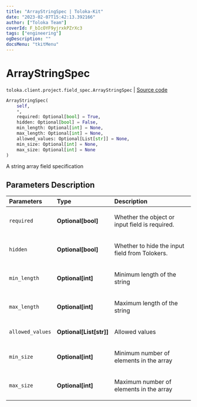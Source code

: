 ```yaml
---
title: "ArrayStringSpec | Toloka-Kit"
date: "2023-02-07T15:42:13.392166"
author: ["Toloka Team"]
coverId: F_bIcOYF9yjrxkPZrXc3
tags: ["engineering"]
ogDescription: ""
docsMenu: "tkitMenu"
---
```


# ArrayStringSpec
`toloka.client.project.field_spec.ArrayStringSpec` | [Source code](https://github.com/Toloka/toloka-kit/blob/v1.1.3/src/client/project/field_spec.py#L153)

```python
ArrayStringSpec(
    self,
    *,
    required: Optional[bool] = True,
    hidden: Optional[bool] = False,
    min_length: Optional[int] = None,
    max_length: Optional[int] = None,
    allowed_values: Optional[List[str]] = None,
    min_size: Optional[int] = None,
    max_size: Optional[int] = None
)
```

A string array field specification

## Parameters Description

| Parameters | Type | Description |
| :----------| :----| :-----------|
`required`|**Optional\[bool\]**|<p>Whether the object or input field is required.</p>
`hidden`|**Optional\[bool\]**|<p>Whether to hide the input field from Tolokers.</p>
`min_length`|**Optional\[int\]**|<p>Minimum length of the string</p>
`max_length`|**Optional\[int\]**|<p>Maximum length of the string</p>
`allowed_values`|**Optional\[List\[str\]\]**|<p>Allowed values</p>
`min_size`|**Optional\[int\]**|<p>Minimum number of elements in the array</p>
`max_size`|**Optional\[int\]**|<p>Maximum number of elements in the array</p>